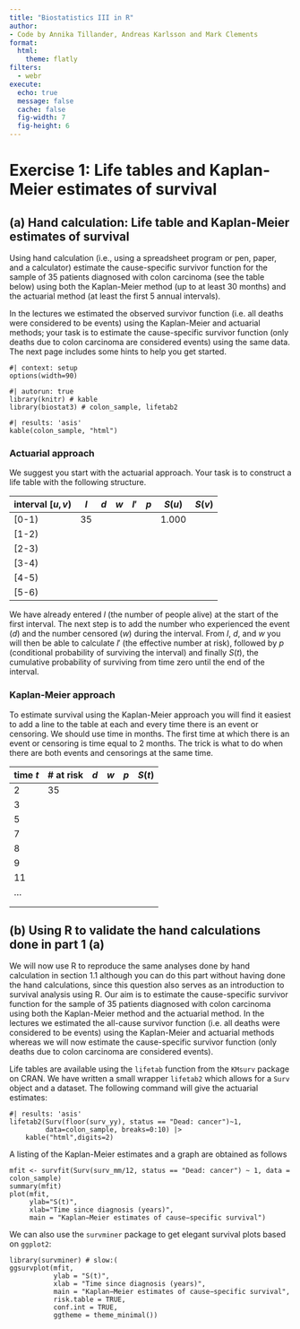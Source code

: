 ```yaml
---
title: "Biostatistics III in R"
author:
- Code by Annika Tillander, Andreas Karlsson and Mark Clements
format:
  html:
    theme: flatly
filters:
  - webr
execute:
  echo: true
  message: false
  cache: false
  fig-width: 7
  fig-height: 6
---
```


# Exercise 1: Life tables and Kaplan-Meier estimates of survival #

## (a) Hand calculation: Life table and Kaplan-Meier estimates of survival ##

Using hand calculation (i.e., using a spreadsheet program or pen,
    paper, and a calculator) estimate the cause-specific survivor
    function for the sample of 35 patients diagnosed with colon
    carcinoma (see the table below) using both the Kaplan-Meier method
    (up to at least 30 months) and the actuarial method (at least the
    first 5 annual intervals).

In the lectures we estimated the observed survivor function
    (i.e. all deaths were considered to be events) using the
    Kaplan-Meier and actuarial methods; your task is to estimate the
    cause-specific survivor function (only deaths due to colon carcinoma
    are considered events) using the same data. The next page includes
    some hints to help you get started.

```webr-r
#| context: setup
options(width=90)
```

```webr-r
#| autorun: true
library(knitr) # kable
library(biostat3) # colon_sample, lifetab2
```

```webr-r
#| results: 'asis'
kable(colon_sample, "html")
```


### Actuarial approach ###

We suggest you start with the actuarial approach. Your task is to
construct a life table with the following structure.



| interval $[u,v)$ | $l$ | $d$ | $w$ | $l'$ | $p$ | $S(u)$ | $S(v)$ |
|------------------|-----|-----|-----|------|-----|--------|--------|
| [0-1)            | 35  |     |     |      |     | 1.000  |        |
| [1-2)            |     |     |     |      |     |        |        |
| [2-3)            |     |     |     |      |     |        |        |
| [3-4)            |     |     |     |      |     |        |        |
| [4-5)            |     |     |     |      |     |        |        |
| [5-6)            |     |     |     |      |     |        |        |


We have already entered $l$ (the number of people alive) at the start
of the first interval. The next step is to add the number who experienced
the event  ($d$) and the number censored ($w$) during the interval.
From $l$, $d$, and $w$ you will then be able to calculate $l'$
(the effective number at risk), followed by $p$ (conditional probability
of surviving the interval) and finally $S(t)$, the cumulative
probability of surviving from time zero until the end of
the interval.

    
### Kaplan-Meier approach ###

To estimate survival using the Kaplan-Meier approach you will find
it easiest to add a line to the table at each and every time there
is an event or censoring. We should use time in months. The first
time at which there is an event or censoring is time equal to
2 months. The trick is what to do when there are both events and
censorings at the same time.

| time $t$ | # at risk | $d$ | $w$ | $p$ | $S(t)$ |
|----------|-----------|-----|-----|-----|--------|
| 2        | 35        |     |     |     |        |
| 3        |           |     |     |     |        |
| 5        |           |     |     |     |        |
| 7        |           |     |     |     |        |
| 8        |           |     |     |     |        |
| 9        |           |     |     |     |        |
| 11       |           |     |     |     |        |
| $\ldots$ |           |     |     |     |        |
|          |           |     |     |     |        |
|          |           |     |     |     |        |



## (b) Using R to validate the hand calculations done in part 1 (a) ##

We will now use R to reproduce the same analyses
done by hand calculation in section 1.1 although you can do this part
without having done the hand calculations, since this question also
serves as an introduction to survival analysis using R. Our aim
is to estimate the cause-specific survivor function for the sample
of 35 patients diagnosed with colon carcinoma using both the
Kaplan-Meier method and the actuarial method. In the lectures we
estimated the all-cause survivor function (i.e. all deaths were
considered to be events) using the Kaplan-Meier and actuarial
methods whereas we will now estimate the cause-specific survivor
function (only deaths due to colon carcinoma are considered events). 

Life tables are available using the `lifetab` function from the `KMsurv` package on CRAN. We have written a small wrapper `lifetab2` which allows for a `Surv` object and a dataset. The following command will give the actuarial estimates:
	
```webr-r
#| results: 'asis'
lifetab2(Surv(floor(surv_yy), status == "Dead: cancer")~1,
         data=colon_sample, breaks=0:10) |>
	kable("html",digits=2)
```

A listing of the Kaplan-Meier estimates and a graph are obtained as follows

```webr-r
mfit <- survfit(Surv(surv_mm/12, status == "Dead: cancer") ~ 1, data = colon_sample)
summary(mfit) 
plot(mfit,
     ylab="S(t)",
     xlab="Time since diagnosis (years)",
     main = "Kaplan−Meier estimates of cause−specific survival")
```

We can also use the `survminer` package to get elegant survival plots based on `ggplot2`:

```webr-r
library(survminer) # slow:(
ggsurvplot(mfit,
           ylab = "S(t)",
           xlab = "Time since diagnosis (years)",
           main = "Kaplan−Meier estimates of cause−specific survival",
           risk.table = TRUE,
           conf.int = TRUE,
           ggtheme = theme_minimal())
```
